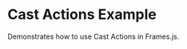 
# Cast Actions Example

<StackblitzLink
  entrypointFile="app/examples/cast-actions/page.tsx"
  browserPath="/examples/cast-actions"
/>

Demonstrates how to use Cast Actions in Frames.js.
